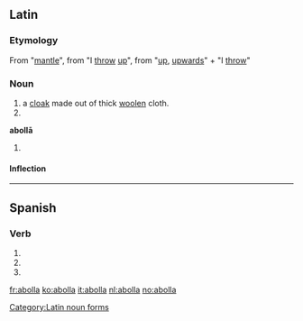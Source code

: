 ==Latin==

===Etymology===
From {{etyl|grc|la}} {{term|ἀναβολή|{{polytonic|ἀναβολή}}}} {{qualifier|anabolē}} "[[mantle]]", from {{term|ἀναβάλλω|{{polytonic|ἀναβάλλω}}}} {{qualifier|anaballō}} "I [[throw]] [[up]]", from {{term|ἀνά|{{polytonic|ἀνά}}}} {{qualifier|ana}} "[[up]], [[upwards]]" + {{term|βάλλω|{{polytonic|βάλλω}}}} {{qualifier|ballō}} "I [[throw]]"

===Noun===
{{la-noun|abolla|abollae|abollae|f|first}}

# a [[cloak]] made out of thick [[woolen]] cloth.
# {{inflection of|abolla||voc|s|lang=la}}

'''abollā''' {{f}}
# {{inflection of|abolla||abl|s|lang=la}}

====Inflection====
{{ladecl1}}
{{la-decl-1st|aboll}}

[[Category:Latin noun forms]]

----

==Spanish==

===Verb===
{{es-verb-form|abollar}}

# {{es-verb form of|ending=ar|mood=imperative|sense=affirmative|pers=2|formal=no|number=singular|[[abollar]]}}
# {{es-verb form of|ending=ar|mood=indicative|tense=present|pers=2|formal=yes|number=singular|[[abollar]]}}
# {{es-verb form of|ending=ar|mood=indicative|tense=present|pers=3|number=singular|[[abollar]]}}

[[fr:abolla]]
[[ko:abolla]]
[[it:abolla]]
[[nl:abolla]]
[[no:abolla]]